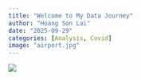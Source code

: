 ```yaml
---
title: "Welcome to My Data Journey"
author: "Hoang Son Lai"
date: "2025-09-29"
categories: [Analysis, Covid]
image: "airport.jpg"
---
```


![](airport.jpg)

